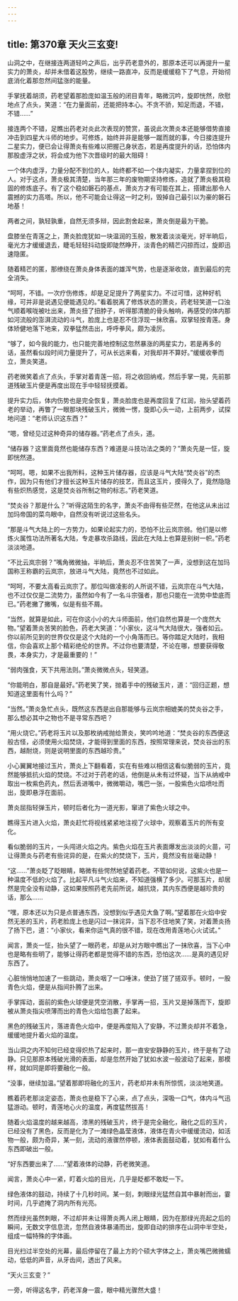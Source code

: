 ```yaml
---
---
---
```

title: 第370章 天火三玄变!
---



山洞之中，在继接连两道轻吟之声后，出乎药老意外的，那原本还可以再提升一星实力的萧炎，却并未借着这股势，继续一路直冲，反而是缓缓稳下了气息，开始彻底消化着那忽然间猛涨的能量。

手掌抚着胡须，药老望着那脸庞如温玉般的闭目青年，略微沉吟，旋即恍然，欣慰地点了点头，笑道：“在力量面前，还能把持本心。不贪不骄，知足而退，不错，不错……”

接连两个不错，足瞧出药老对炎此次表现的赞赏，虽说此次萧炎本还能够借势直接冲击到四星大斗师的地步。可修炼，始终并非是能够一蹴而就的事，今日接连提升二星实力，便已会让得萧炎有些难以把握己身状态，若是再度提升的话，恐怕体内那股虚浮之状，将会成为他下次晋级时的最大阻碍！

一个体内虚浮，力量分配不到位的人，始终都不如一个体内凝实，力量拿捏到位的人。对于这点，萧炎极其清楚，当年那三年的废物期坚持修炼，造就了萧炎极其稳固的修炼底子。有了这个稳如磐石的基点，萧炎方才有可能在其上，搭建出那令人震撼的实力高塔。所以，他不可能会让得这一时之利，毁掉自己最引以为豪的磐石地基！

两者之间，孰轻孰重，自然无须多辩，因此割舍起来，萧炎倒是最为干脆。

盘膝坐在青莲之上，萧炎脸庞犹如一块温润的玉般，散发着淡淡毫光，好半晌后，毫光方才缓缓退去，睫毛轻轻抖动旋即陡然睁开，淡青色的精芒闪掠而过，旋即迅速隐匿。

随着精芒的匿，那缭绕在萧炎身体表面的雄浑气势，也是逐渐收敛，直到最后的完全消失。

“呵呵，不错。一次疗伤修炼，却是足足提升了两星实力。不过可惜，这种好机缘，可并非是说遇见便能遇见的。”看着脱离了修炼状态的萧炎，药老轻笑道一口浊气顺着喉咙被吐出来，萧炎扭了扭脖子，听得那清脆的骨头触响，再感受的体内那如河流般的澎湃流动的斗气，脸庞上也是忍不住浮现一抹欣喜。双掌轻按青莲。身体矫健地落下地来，双拳猛然击出，呼呼拳风，颇为凌厉。

“够了，如今我的能力，也只能完善地控制这忽然暴涨的两星实力，若是再多的话，虽然看似段时间力量提升了，可从长远来看，对我却并不算好。”缓缓收拳而立，萧炎笑道。

药老微笑着点了点头，手掌对着青莲一招，将之收回纳戒，然后手掌一晃，先前那道残破玉片便是再度出现在手中轻轻抚摸着。

提升实力后，体内伤势也是完全恢复，萧炎脸庞也是再度回复了红润，抬头望着药老的举动，再瞥了一眼那块残破玉片，微微一愣，旋即心头一动，上前两步，试探地问道：“老师认识这东西？”

“嗯，曾经见过这种奇异的储存器。”药老点了点头，道。

“储存器？这里面竟然也能储存东西？难道是斗技功法之类的？”萧炎先是一怔，旋即恍然道。

“呵呵。嗯，如果不出我所料，这种玉片储存器，应该是斗气大陆“焚炎谷”的杰作，因为只有他们才擅长这种玉片储存的技艺，而且这玉片，摸得久了，竟然隐隐有些炽热感觉，这是焚炎谷所制之物的标志。”药老笑道。

“焚炎谷？那是什么？”听得这陌生的名字，萧炎不由得有些茫然，在他这从未出过加玛帝国的菜鸟眼中，自然没有听说过这些名头。

“那是斗气大陆上的一方势力，如果论起实力的，恐怕不比云岚宗弱。他们是以修炼火属性功法所著名大陆，专走暴攻杀路线，因此在大陆上也算是别树一帜。”药老淡淡地道。

“不比云岚宗弱？”嘴角微微抽，半晌后，萧炎忍不住苦笑了一声，没想到这在加玛国称王称霸的云岚宗，放进斗气大陆，竟然也不过如此。

“呵呵，不要太高看云岚宗了。那位叫做凌影的人所说不错，云岚宗在斗气大陆，也不过仅仅是二流势力，虽然如今有了一名斗宗强者，那也只能在一流势中垫底而已。”药老撇了撇嘴，似是有些不屑。

“当然，就算是如此，可在你这小小的大斗师面前，他们自然也算是一个庞然大物。”望着萧炎苦笑的脸色，药老大笑道：“小家伙，这斗气大陆很大，强者如云。你以前所见到的世界仅仅是这个大陆的一个小角落而已。等你踏足大陆时，我相信，你会喜欢上那个精彩绝伦的世界。不过你也要清楚，不论在哪，想要获得敬畏，本身实力，才是最重要的！”

“弱肉强食，天下共用法则。”萧炎微微点头，轻笑道。

“你能明白，那自是最好。”药老笑了笑，抛着手中的残破玉片，道：“回归正题，想知道这里面有什么吗？”

“当然。”萧炎急忙点头，既然这东西是出自那能够与云岚宗相媲美的焚炎谷之手，那么想必其中之物也不是寻常东西吧？

“用火烧它。”药老将玉片以及那枚纳戒抛给萧炎，笑吟吟地道：“焚炎谷的东西便这般古怪，必须使用火焰焚烧，才能得到里面的东西，按照常理来说，焚炎谷出的东西，越耐烧，则是说明里面的东西越珍贵。”

小心翼翼地接过玉片，萧炎上下翻看着，实在有些难以相信这看似脆弱的玉片，竟然能够抵抗火焰的焚烧。不过对于药老的话，他倒是从未有过怀疑，当下从纳戒中取出一枚紫色药丸，然后丢进嘴中，微微嚼动，嘴巴一张，一股紫色火焰喷吐而出，旋即悬浮在面前。

萧炎屈指轻弹玉片，顿时后者化为一道光影，窜进了紫色火球之中。

瞧得玉片进入火焰，萧炎赶忙将视线紧紧地注视了火球中，观察着玉片的所有变化。

看似脆弱的玉片，一头闯进火焰之内。紫色火焰在玉片表面爆发出淡淡的火苗，可让得萧炎与药老有些诧异的是，在紫火的焚烧下，玉片，竟然没有丝毫动静！

“这……”萧炎眨了眨眼睛，略微有些愕然地望着药老。不管如何说，这紫火也是一种温度不低的火焰了。比起平凡斗气火焰来，不知道强横了多少。可那玉片，却居然是完全没有动静，这如果按照药老先前所说，越抗烧，其内东西便是越珍贵的话，那么……

“嘿，原本还以为只是点普通东西，没想到似乎遇见大鱼了啊。”望着那在火焰中安然无恙的玉片，药老脸庞上也是闪过一抹诧异，当下忍不住地笑了笑，对着萧炎扬了扬下巴，道：“小家伙，看来你运气真的很不错，现在改用青莲地心火试试。”

闻言，萧炎一怔，抬头望了一眼药老，却是从对方眼中瞧出了一抹欣喜，当下心中也是略有些明了，能够让得药老都是觉得不错的东西，恐怕这次……是真的遇见好东西了。

心脏悄悄地加速了一些跳动，萧炎咽了一口唾沫，使劲了搓了搓双手。顿时，一股青色火焰，便是从指间扑腾了出来。

手掌挥动，面前的紫色火球便是凭空消散，手掌再一招，玉片又是掉落而下，旋即被从萧炎指尖喷薄而出的青色火焰给包裹了起来。

黑色的残破玉片，落进青色火焰中，便是再度陷入了安静，不过萧炎却并不着急，缓缓地提升着火焰的温度。

当山洞之内不知何已经变得炽热了起来时，那一直安安静静的玉片，终于是有了动静。只见那原本残破光滑的表面，却是忽然开始了犹如水波一般波动了起来，那模样，就如同是即将要融化一般。

“没事，继续加温。”望着那即将融化的玉片，药老却并未有所惊慌，淡淡地笑道。

瞧着药老那淡定姿态，萧炎也是稳下了心来，点了点头，深吸一口气，体内斗气迅猛游动。顿时，青莲地心火的温度，再度猛然拔高！

随着火焰温度的越来越高，漆黑的残破玉片，终于是完全融化，融化之后的玉片，已经没有了黑色，反而是化为了一滩绿色晶莹液体，液体在青火中缓缓流动，如活物一般，颇为奇异，某一刻，流动的液骤然停顿，液体表面鼓动着，犹如有着什么东西即破出一般。

“好东西要出来了……”望着液体的动静，药老微笑道。

闻言，萧炎心中一紧，盯着火焰的目光，几乎是眨都不敢眨一下。

绿色液体的鼓动，持续了十几秒时间。某一刻，刺眼绿光猛然自其中暴射而出，霎时间，几乎遮掩了洞内所有光亮。

然而绿光虽然刺眼，不过却并未让得萧炎两人闭上眼睛，因为在那绿光亮起之后的瞬间，无数文字信息流，忽然自液体暴涌而出，旋即自动的排序在山洞中半空处，组成一幅特殊的字体画。

目光扫过半空处的光幕，最后停留在了最上方的个硕大字体之上，萧炎嘴巴微微蠕动，低低的声音，从牙齿间，透出了风来。

“天火三玄变？”

一旁，听得这名字，药老浑身一震，眼中精光骤然大盛！